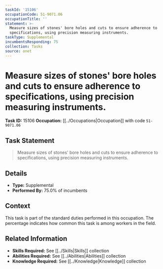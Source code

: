 ```yaml
---
taskId: '15106'
occupationCode: 51-9071.06
occupationTitle: ''
statement: >-
  Measure sizes of stones' bore holes and cuts to ensure adherence to
  specifications, using precision measuring instruments.
taskType: Supplemental
incumbentsResponding: 75
collection: Tasks
source: onet
---
```

# Measure sizes of stones' bore holes and cuts to ensure adherence to specifications, using precision measuring instruments.

**Task ID:** 15106
**Occupation:** [[../Occupations|Occupation]] with code `51-9071.06`

## Task Statement

> Measure sizes of stones' bore holes and cuts to ensure adherence to specifications, using precision measuring instruments.

## Details

- **Type:** Supplemental
- **Performed By:** 75.0% of incumbents

## Context

This task is part of the standard duties performed in this occupation. The percentage indicates how common this task is among workers in the field.

## Related Information

- **Skills Required:** See [[../Skills|Skills]] collection
- **Abilities Required:** See [[../Abilities|Abilities]] collection
- **Knowledge Required:** See [[../Knowledge|Knowledge]] collection
